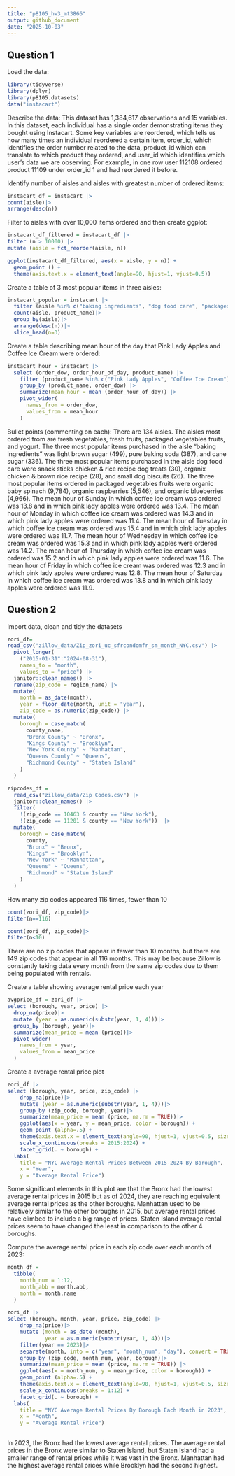 ```yaml
---
title: "p8105_hw3_mt3866"
output: github_document
date: "2025-10-03"
---
```


## Question 1

Load the data:
```r
library(tidyverse)
library(dplyr)
library(p8105.datasets)
data("instacart")
```

Describe the data:
This dataset has 1,384,617 observations and 15 variables. In this dataset, each individual has a single order demonstrating items they bought using Instacart. Some key variables are reordered, which tells us how many times an individual reordered a certain item, order_id, which identifies the order number related to the data, product_id which can translate to which product they ordered, and user_id which identifies which user's data we are observing. For example, in one row user 112108 ordered product 11109 under order_id 1 and had reordered it before.

Identify number of aisles and aisles with greatest number of ordered items:
```r
instacart_df = instacart |>
count(aisle)|>
arrange(desc(n))
```


Filter to aisles with over 10,000 items ordered and then create ggplot:
```r
instacart_df_filtered = instacart_df |>
filter (n > 10000) |>
mutate (aisle = fct_reorder(aisle, n))

ggplot(instacart_df_filtered, aes(x = aisle, y = n)) +
  geom_point () +
  theme(axis.text.x = element_text(angle=90, hjust=1, vjust=0.5))

```

Create a table of 3 most popular items in three aisles:
```r
instacart_popular = instacart |>
  filter (aisle %in% c("baking ingredients", "dog food care", "packaged vegetables fruits")) |>
  count(aisle, product_name)|>
  group_by(aisle)|>
  arrange(desc(n))|>
  slice_head(n=3)
```


Create a table describing mean hour of the day that Pink Lady Apples and Coffee Ice Cream were ordered:
```r
instacart_hour = instacart |>
  select (order_dow, order_hour_of_day, product_name) |>
    filter (product_name %in% c("Pink Lady Apples", "Coffee Ice Cream")) |>
    group_by (product_name, order_dow) |>
    summarize(mean_hour = mean (order_hour_of_day)) |>
    pivot_wider(
      names_from = order_dow,
      values_from = mean_hour
    )
```


Bullet points (commenting on each):
There are 134 aisles. The aisles most ordered from are fresh vegetables, fresh fruits, packaged vegetables fruits, and yogurt. The three most popular items purchased in the aisle "baking ingredients" was light brown sugar (499), pure baking soda (387), and cane sugar (336). The three most popular items purchased in the aisle dog food care were snack sticks chicken & rice recipe dog treats (30), organix chicken & brown rice recipe (28), and small dog biscuits (26). The three most popular items ordered in packaged vegetables fruits were organic baby spinach (9,784), organic raspberries (5,546), and organic blueberries (4,966). The mean hour of Sunday in which coffee ice cream was ordered was 13.8 and in which pink lady apples were ordered was 13.4. The mean hour of Monday in which coffee ice cream was ordered was 14.3 and in which pink lady apples were ordered was 11.4. The mean hour of Tuesday in which coffee ice cream was ordered was 15.4 and in which pink lady apples were ordered was 11.7. The mean hour of Wednesday in which coffee ice cream was ordered was 15.3 and in which pink lady apples were ordered was 14.2. The mean hour of Thursday in which coffee ice cream was ordered was 15.2 and in which pink lady apples were ordered was 11.6. The mean hour of Friday in which coffee ice cream was ordered was 12.3 and in which pink lady apples were ordered was 12.8. The mean hour of Saturday in which coffee ice cream was ordered was 13.8 and in which pink lady apples were ordered was 11.9.

## Question 2

Import data, clean and tidy the datasets
```r
zori_df=
read_csv("zillow_data/Zip_zori_uc_sfrcondomfr_sm_month_NYC.csv") |>
  pivot_longer(
    ("2015-01-31":"2024-08-31"),
    names_to = "month",
    values_to = "price") |> 
  janitor::clean_names() |> 
  rename(zip_code = region_name) |> 
  mutate(
    month = as_date(month),
    year = floor_date(month, unit = "year"),
    zip_code = as.numeric(zip_code)) |> 
  mutate(
    borough = case_match(
      county_name,
      "Bronx County" ~ "Bronx",
      "Kings County" ~ "Brooklyn",
      "New York County" ~ "Manhattan",
      "Queens County" ~ "Queens",
      "Richmond County" ~ "Staten Island"
    )
  )

zipcodes_df = 
  read_csv("zillow_data/Zip Codes.csv") |> 
  janitor::clean_names() |> 
  filter(
    !(zip_code == 10463 & county == "New York"),
    !(zip_code == 11201 & county == "New York"))  |> 
  mutate(
    borough = case_match(
      county,
      "Bronx" ~ "Bronx",
      "Kings" ~ "Brooklyn",
      "New York" ~ "Manhattan",
      "Queens" ~ "Queens",
      "Richmond" ~ "Staten Island"
    )
  ) 
```

How many zip codes appeared 116 times, fewer than 10
```r
count(zori_df, zip_code)|> 
filter(n==116)

count(zori_df, zip_code)|> 
filter(n<10)
```
There are no zip codes that appear in fewer than 10 months, but there are 149 zip codes that appear in all 116 months. This may be because Zillow is constantly taking data every month from the same zip codes due to them being populated with rentals. 

Create a table showing average rental price each year
```r
avgprice_df = zori_df |>
select (borough, year, price) |>
  drop_na(price)|>
  mutate (year = as.numeric(substr(year, 1, 4)))|>
  group_by (borough, year)|>
  summarize(mean_price = mean (price))|>
  pivot_wider(
    names_from = year,
    values_from = mean_price 
  )
```

Create a average rental price plot
```r
zori_df |>
select (borough, year, price, zip_code) |>
    drop_na(price)|>
    mutate (year = as.numeric(substr(year, 1, 4)))|>
    group_by (zip_code, borough, year)|>
    summarize(mean_price = mean (price, na.rm = TRUE))|>
    ggplot(aes(x = year, y = mean_price, color = borough)) +
    geom_point (alpha=.5) +
    theme(axis.text.x = element_text(angle=90, hjust=1, vjust=0.5, size = 7)) +
    scale_x_continuous(breaks = 2015:2024) +
    facet_grid(. ~ borough) +
  labs(
    title = "NYC Average Rental Prices Between 2015-2024 By Borough",
    x = "Year",
    y = "Average Rental Price")
```

Some significant elements in this plot are that the Bronx had the lowest average rental prices in 2015 but as of 2024, they are reaching equivalent average rental prices as the other boroughs. Manhattan used to be relatively similar to the other boroughs in 2015, but average rental prices have climbed to include a big range of prices. Staten Island average rental prices seem to have changed the least in comparison to the other 4 boroughs.

Compute the average rental price in each zip code over each month of 2023:
```r

month_df = 
  tibble(
    month_num = 1:12,
    month_abb = month.abb,
    month = month.name
  )

zori_df |>
select (borough, month, year, price, zip_code) |>
    drop_na(price)|>
    mutate (month = as_date (month),
            year = as.numeric(substr(year, 1, 4)))|>
    filter(year == 2023)|>
    separate(month, into = c("year", "month_num", "day"), convert = TRUE) |>
    group_by (zip_code, month_num, year, borough)|>
    summarize(mean_price = mean (price, na.rm = TRUE)) |>
    ggplot(aes(x = month_num, y = mean_price, color = borough)) +
    geom_point (alpha=.5) +
    theme(axis.text.x = element_text(angle=90, hjust=1, vjust=0.5, size = 5)) +
    scale_x_continuous(breaks = 1:12) +
    facet_grid(. ~ borough) +
  labs(
    title = "NYC Average Rental Prices By Borough Each Month in 2023",
    x = "Month",
    y = "Average Rental Price")
    
```
In 2023, the Bronx had the lowest average rental prices. The average rental prices in the Bronx were similar to Staten Island, but Staten Island had a smaller range of rental prices while it was vast in the Bronx. Manhattan had the highest average rental prices while Brooklyn had the second highest.
